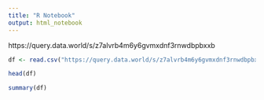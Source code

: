 ---
title: "R Notebook"
output: html_notebook
---

https://query.data.world/s/z7alvrb4m6y6gvmxdnf3rnwdbpbxxb
```{r}
df <- read.csv("https://query.data.world/s/z7alvrb4m6y6gvmxdnf3rnwdbpbxxb", header=TRUE, stringsAsFactors=FALSE);
```

```{r}
head(df)
```


```{r}
summary(df)
```

